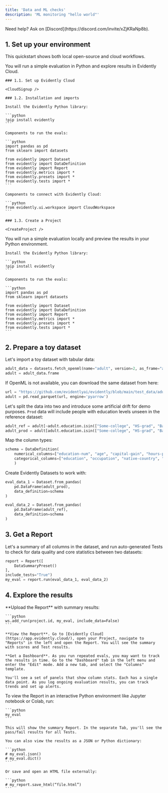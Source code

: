 ```yaml
---
title: 'Data and ML checks'
description: 'ML monitoring "hello world"'
---
```



<Info>
  Need help? Ask on [Discord](https://discord.com/invite/xZjKRaNp8b).
</Info>

## 1. Set up your environment

This quickstart shows both local open-source and cloud workflows.

<Tabs>
  <Tab title="Evidently Cloud">
    You will run a simple evaluation in Python and explore results in Evidently Cloud.

    ### 1.1. Set up Evidently Cloud

    <CloudSignup />

    ### 1.2. Installation and imports

    Install the Evidently Python library:

    ```python
    !pip install evidently
    ```

    Components to run the evals:

    ```python
    import pandas as pd
    from sklearn import datasets

    from evidently import Dataset
    from evidently import DataDefinition
    from evidently import Report
    from evidently.metrics import *
    from evidently.presets import *
    from evidently.tests import *
    ```

    Components to connect with Evidently Cloud:

    ```python
    from evidently.ui.workspace import CloudWorkspace
    ```

    ### 1.3. Create a Project

    <CreateProject />
  </Tab>

  <Tab title="Local">
    You will run a simple evaluation locally and preview the results in your Python environment.

    Install the Evidently Python library:

    ```python
    !pip install evidently
    ```

    Components to run the evals:

    ```python
    import pandas as pd
    from sklearn import datasets

    from evidently import Dataset
    from evidently import DataDefinition
    from evidently import Report
    from evidently.metrics import *
    from evidently.presets import *
    from evidently.tests import *
    ```
  </Tab>
</Tabs>

## 2. Prepare a toy dataset

Let's import a toy dataset with tabular data:

```python
adult_data = datasets.fetch_openml(name="adult", version=2, as_frame="auto")
adult = adult_data.frame
```

<Accordion title="Have trouble downloading the data?" defaultOpen={false}>
If OpenML is not available, you can download the same dataset from here:

```python
url = "https://github.com/evidentlyai/evidently/blob/main/test_data/adults.parquet?raw=true"
adult = pd.read_parquet(url, engine='pyarrow')
```
</Accordion>

Let's split the data into two and introduce some artificial drift for demo purposes. `Prod` data will include people with education levels unseen in the reference dataset:

```python
adult_ref = adult[~adult.education.isin(["Some-college", "HS-grad", "Bachelors"])]
adult_prod = adult[adult.education.isin(["Some-college", "HS-grad", "Bachelors"])]
```

Map the column types:

```python
schema = DataDefinition(
    numerical_columns=["education-num", "age", "capital-gain", "hours-per-week", "capital-loss"],
    categorical_columns=["education", "occupation", "native-country", "workclass", "marital-status"],
    )
```

Create Evidently Datasets to work with:

```python
eval_data_1 = Dataset.from_pandas(
    pd.DataFrame(adult_prod),
    data_definition=schema
)
```

```python
eval_data_2 = Dataset.from_pandas(
    pd.DataFrame(adult_ref),
    data_definition=schema
)
```

## 3. Get a Report

Let's a summary of all columns in the dataset, and run auto-generated Tests to check for data quality and core statistics between two datasets:

```python
report = Report([
    DataSummaryPreset()
],
include_tests="True")
my_eval = report.run(eval_data_1, eval_data_2)
```

## 4. Explore the results

<Tabs>
  <Tab title="Evidently Cloud">
    **Upload the Report** with summary results:

    ```python
    ws.add_run(project.id, my_eval, include_data=False)
    ```

    **View the Report**. Go to [Evidently Cloud](https://app.evidently.cloud/), open your Project, navigate to "Reports" in the left and open the Report. You will see the summary with scores and Test results.

    **Get a Dashboard**. As you run repeated evals, you may want to track the results in time. Go to the "Dashboard" tab in the left menu and enter the "Edit" mode. Add a new tab, and select the "Columns" template.

    You'll see a set of panels that show column stats. Each has a single data point. As you log ongoing evaluation results, you can track trends and set up alerts.
  </Tab>

  <Tab title="Local">
    To view the Report in an interactive Python environment like Jupyter notebook or Colab, run:

    ```python
    my_eval
    ```

    This will show the summary Report. In the separate Tab, you'll see the pass/fail results for all Tests.

    You can also view the results as a JSON or Python dictionary:

    ```python
    # my_eval.json()
    # my_eval.dict()
    ```

    Or save and open an HTML file externally:

    ```python
    # my_report.save_html(“file.html”)
    ```
  </Tab>
</Tabs>